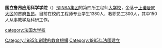 {{Infobox University |
| Name = 国立鲁昂应用科学学院
| EnglishName = INSA Rouen
| SealImage = 
| SealInfo = 
| Motto = 
| Established = 1985
| Type = 国立工程师大学校
| President =  Jean-Louis Billoët
| Location = {{FRA}}[[鲁昂|鲁昂]]
| Campus = 
| AreaTotal = 60 000 m<sup>2</sup>
| Department = 
| Faculty = 
| Professor =
| Associate Professor = 
| Assistant Professor = 
| Lecturer = 
| Student = 1380
| Undergraduate =  
| Postgraduate = 
| Website = http://www.insa-rouen.fr/
|}}

'''国立鲁昂应用科学学院'''（{{lang-fr|INSA Rouen}}）是[[INSA集团|INSA集团]]的第四所工程师[[大学校|大学校]]，坐落于[[上诺曼底大区|上诺曼底大区]]的首府[[鲁昂|鲁昂]]。目前在校的工程师专业学生1380人，教职员工300人，其中150人从事教学及科研工作。

{{INSA}}
{{法国公立科学、文化和专业机构}}
{{法国大学校会议}}

[[category:法国大学校|category:法国大学校]]
[[Category:1985年創建的教育機構|Category:1985年創建的教育機構]]
[[Category:1985年法國建立|Category:1985年法國建立]]